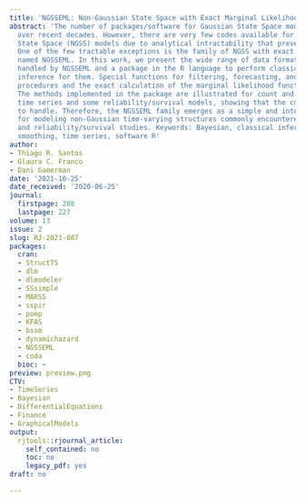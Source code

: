 ```yaml
---
title: 'NGSSEML: Non-Gaussian State Space with Exact Marginal Likelihood'
abstract: 'The number of packages/software for Gaussian State Space models has increased
  over recent decades. However, there are very few codes available for non-Gaussian
  State Space (NGSS) models due to analytical intractability that prevents exact calculations.
  One of the few tractable exceptions is the family of NGSS with exact marginal likelihood,
  named NGSSEML. In this work, we present the wide range of data formats and distributions
  handled by NGSSEML and a package in the R language to perform classical and Bayesian
  inference for them. Special functions for filtering, forecasting, and smoothing
  procedures and the exact calculation of the marginal likelihood function are provided.
  The methods implemented in the package are illustrated for count and volatility
  time series and some reliability/survival models, showing that the codes are easy
  to handle. Therefore, the NGSSEML family emerges as a simple and interesting option/alternative
  for modeling non-Gaussian time-varying structures commonly encountered in time series
  and reliability/survival studies. Keywords: Bayesian, classical inference, reliability,
  smoothing, time series, software R'
author:
- Thiago R. Santos
- Glaura C. Franco
- Dani Gamerman
date: '2021-10-25'
date_received: '2020-06-25'
journal:
  firstpage: 208
  lastpage: 227
volume: 13
issue: 2
slug: RJ-2021-087
packages:
  cran:
  - StructTS
  - dlm
  - dlmodeler
  - SSsimple
  - MARSS
  - sspir
  - pomp
  - KFAS
  - bssm
  - dynamichazard
  - NGSSEML
  - coda
  bioc: ~
preview: preview.png
CTV:
- TimeSeries
- Bayesian
- DifferentialEquations
- Finance
- GraphicalModels
output:
  rjtools::rjournal_article:
    self_contained: no
    toc: no
    legacy_pdf: yes
draft: no

---
```

